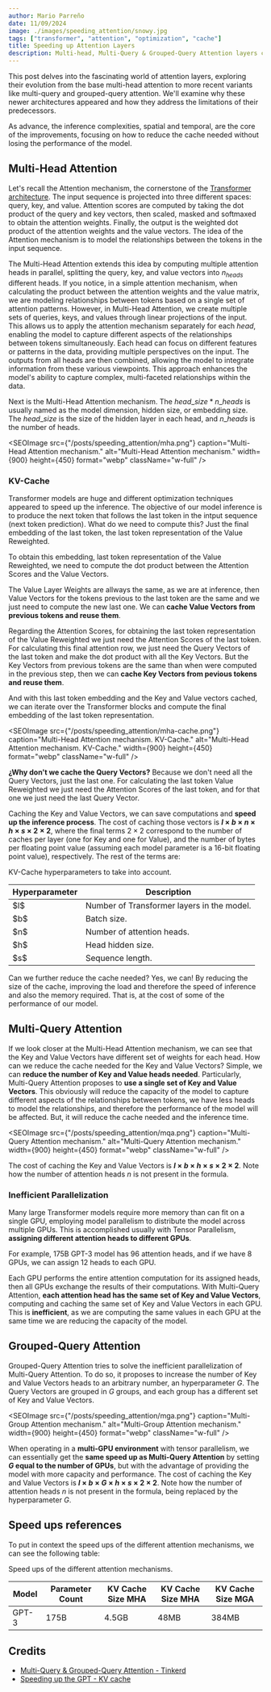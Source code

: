 ```yaml
---
author: Mario Parreño
date: 11/09/2024
image: ./images/speeding_attention/snowy.jpg
tags: ["transformer", "attention", "optimization", "cache"]
title: Speeding up Attention Layers
description: Multi-head, Multi-Query & Grouped-Query Attention layers clearly explained. How cache works in the Attention layers.
---
```



This post delves into the fascinating world of attention layers,
exploring their evolution from the base multi-head attention to more recent variants
like multi-query and grouped-query attention.
We'll examine why these newer architectures appeared
and how they address the limitations of their predecessors.

As advance, the <Underlined>inference complexities</Underlined>, spatial and temporal,
are the core of the improvements, focusing on how to <Underlined>reduce the cache</Underlined> needed
without losing the performance of the model.


## Multi-Head Attention

Let's recall the Attention mechanism, the cornerstone of the [Transformer architecture](/blog/transformer).
The input sequence is projected into three different spaces: query, key, and value.
Attention scores are computed by taking the dot product of the query and key vectors, then scaled, masked and softmaxed
to obtain the attention weights. 
Finally, the output is the weighted dot product of the attention weights and the value vectors.
The idea of the Attention mechanism is to model the relationships between the tokens in the input sequence.

The Multi-Head Attention extends this idea by computing multiple attention heads in parallel,
splitting the query, key, and value vectors into $n_{heads}$ different heads.
If you notice, in a simple attention mechanism, when calculating the product between
the attention weights and the value matrix, we are modeling relationships between tokens based
on a single set of attention patterns. However, in Multi-Head Attention,
we create multiple sets of queries, keys, and values through linear projections of the input.
This allows us to apply the <Underlined>attention mechanism separately for each *head*</Underlined>,
enabling the model to 
<Underlined color="green">capture different aspects of the relationships between tokens simultaneously</Underlined>.
Each head can focus on different features or patterns in the data,
providing multiple perspectives on the input.
The outputs from all heads are then combined,
allowing the model to integrate information from these various viewpoints.
This approach enhances the model's ability to capture complex,
multi-faceted relationships within the data.

Next is the Multi-Head Attention mechanism. The $head\_size*n\_heads$ is usually named as the model dimension, hidden size,
or embedding size. The $head\_size$ is the size of the hidden layer in each head, and $n\_heads$ is the number of heads.

<SEOImage
  src={"/posts/speeding_attention/mha.png"}
  caption="Multi-Head Attention mechanism."
  alt="Multi-Head Attention mechanism."
  width={900}
  height={450}
  format="webp"
  className="w-full"
/>

### KV-Cache

Transformer models are huge and different optimization techniques appeared to speed up the inference.
The objective of our model inference is to produce the next token that follows the last token in the intput sequence (next token prediction).
What do we need to compute this? Just the <Underlined color="brown">final embedding of the last token</Underlined>, the last token representation of the Value Reweighted.

To obtain this embedding, last token representation of the Value Reweighted,
we need to compute the dot product between the Attention Scores and the Value Vectors.

The Value Layer Weights are allways the same, as we are at inference, then Value Vectors for the tokens 
previous to the last token are the same and we just need to compute the new last one.
We can <Underlined color="red">**cache Value Vectors from previous tokens and reuse them**</Underlined>.

Regarding the <Underlined color="green">Attention Scores</Underlined>, for obtaining the last token representation of the Value Reweighted we just need
the Attention Scores of the last token. For calculating this final attention row, we just need the <Underlined color="orange">Query Vectors of the last token</Underlined> and make the dot product with all the Key Vectors. But the Key Vectors from previous tokens 
are the same than when were computed in the previous step,
then we can <Underlined color="purple">**cache Key Vectors from pevious tokens and reuse them**</Underlined>.

And with this last token embedding and the Key and Value vectors cached,
we can iterate over the Transformer blocks and compute the final embedding of the last token representation.

<SEOImage
  src={"/posts/speeding_attention/mha-cache.png"}
  caption="Multi-Head Attention mechanism. KV-Cache."
  alt="Multi-Head Attention mechanism. KV-Cache."
  width={900}
  height={450}
  format="webp"
  className="w-full"
/>

**¿Why don't we cache the Query Vectors?** Because we don't need all the Query Vectors, just the last one.
For calculating the last token Value Reweighted we just need the Attention Scores of the last token,
and for that one we just need the last Query Vector.

Caching the Key and Value Vectors, we can save computations and **speed up the inference process**. The cost of
caching those vectors is **$l \times b \times n \times h \times s \times 2 \times 2$**, where the final terms $2 \times 2$
correspond to the number of caches per layer (one for Key and one for Value), and the number of bytes per floating
point value (assuming each model parameter is a 16-bit floating point value), respectively. The rest of the terms are:

<Table>
  <span slot="caption">
    KV-Cache hyperparameters to take into account.
  </span>

  <thead>
   <tr>
      <th>Hyperparameter</th>
      <th>Description</th>
    </tr>
  </thead>
  <tbody>
    <tr>
        <td>$l$</td>
        <td>Number of Transformer layers in the model.</td>
    </tr>
    <tr>
        <td>$b$</td>
        <td>Batch size.</td>
    </tr>
    <tr>
        <td>$n$</td>
        <td>Number of attention heads.</td>
    </tr>
    <tr>
        <td>$h$</td>
        <td>Head hidden size.</td>
    </tr>
    <tr>
        <td>$s$</td>
        <td>Sequence length.</td>
    </tr>
  </tbody>
</Table>

Can we further reduce the cache needed? Yes, we can! By reducing the size of the cache,
improving the load and therefore the speed of inference and also the memory required.
That is, at the cost of some of the performance of our model.

## Multi-Query Attention

If we look closer at the Multi-Head Attention mechanism, we can see that the Key and Value Vectors 
have different set of weights for each head. How can we reduce the cache needed for the Key and Value Vectors?
Simple, we can **reduce the number of Key and Value heads needed**. Particularly, Multi-Query Attention
proposes to **use a single set of Key and Value Vectors**.
This obviously will reduce the capacity of the model to capture different aspects of the relationships between tokens,
we have less heads to model the relationships,
and therefore the performance of the model will be affected. But, it will reduce the cache needed and the inference time.

<SEOImage
  src={"/posts/speeding_attention/mqa.png"}
  caption="Multi-Query Attention mechanism."
  alt="Multi-Query Attention mechanism."
  width={900}
  height={450}
  format="webp"
  className="w-full"
/>

The cost of caching the Key and Value Vectors is **$l \times b \times h \times s \times 2 \times 2$**.
Note how the number of attention heads $n$ is not present in the formula.

### Inefficient Parallelization

Many large Transformer models require more memory than can fit on a single GPU, employing model 
parallelism to distribute the model across multiple GPUs. This is accomplished usually with Tensor Parallelism,
**assigning different attention heads to different GPUs**.

For example, 175B GPT-3 model has 96 attention heads, and if we have 8 GPUs, we can assign 12 heads to each GPU.

Each GPU performs the entire attention computation for its assigned heads, then all GPUs exchange the results
of their computations. With Multi-Query Attention, **each attention head has the same set of Key and Value Vectors**,
computing and caching the same set of Key and Value Vectors in each GPU. This is **inefficient**, as we are computing
the same values in each GPU at the same time we are reducing the capacity of the model.

## Grouped-Query Attention

Grouped-Query Attention tries to solve the inefficient parallelization of Multi-Query Attention.
To do so, it proposes to increase the number of Key and Value Vectors heads to an arbitrary number,
an hyperparameter $G$. The Query Vectors are grouped in $G$ groups,
and each group has a different set of Key and Value Vectors.


<SEOImage
  src={"/posts/speeding_attention/mga.png"}
  caption="Multi-Group Attention mechanism."
  alt="Multi-Group Attention mechanism."
  width={900}
  height={450}
  format="webp"
  className="w-full"
/>

When operating in a **multi-GPU environment** with tensor parallelism, we can essentially get the **same speed up as
Multi-Query Attention** by setting **$G$ equal to the number of GPUs**, but with the advantage of providing the model
with more capacity and performance. The cost of caching the Key and Value Vectors is **$l \times b \times G \times h \times s \times 2 \times 2$**.
Note how the number of attention heads $n$ is not present in the formula, being replaced by the hyperparameter $G$.

## Speed ups references

To put in context the speed ups of the different attention mechanisms, we can see the following table:

<Table>
  <span slot="caption">
    Speed ups of the different attention mechanisms.
  </span>

  <thead>
   <tr>
      <th>Model</th>
      <th>Parameter Count</th>
      <th>KV Cache Size MHA</th>
      <th>KV Cache Size MHA</th>
      <th>KV Cache Size MGA</th>
    </tr>
  </thead>
  <tbody>
    <tr>
        <td>GPT-3</td>
        <td>175B</td>
        <td>4.5GB</td>
        <td>48MB</td>
        <td>384MB</td>
    </tr>
  </tbody>
</Table>

## Credits

- [Multi-Query & Grouped-Query Attention - Tinkerd](https://tinkerd.net/blog/machine-learning/multi-query-attention/)
- [Speeding up the GPT - KV cache](https://dipkumar.dev/becoming-the-unbeatable/posts/gpt-kvcache/)
